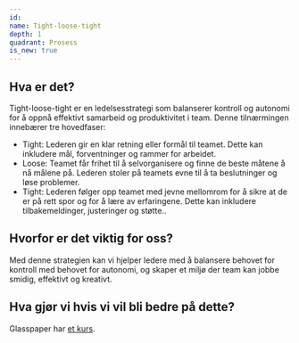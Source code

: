 ```yaml
---
id:
name: Tight-loose-tight
depth: 1
quadrant: Prosess
is_new: true
---
```

## Hva er det?
Tight-loose-tight er en ledelsesstrategi som balanserer kontroll og autonomi for å oppnå effektivt samarbeid og produktivitet i 
team. Denne tilnærmingen innebærer tre hovedfaser:
* Tight: Lederen gir en klar retning eller formål til teamet. Dette kan inkludere mål, forventninger og rammer for arbeidet.
* Loose: Teamet får frihet til å selvorganisere og finne de beste måtene å nå målene på. Lederen stoler på teamets evne til å ta 
beslutninger og løse problemer.
* Tight: Lederen følger opp teamet med jevne mellomrom for å sikre at de er på rett spor og for å lære av erfaringene. Dette kan 
inkludere tilbakemeldinger, justeringer og støtte..

## Hvorfor er det viktig for oss? 
Med denne strategien kan vi hjelper ledere med å balansere behovet for kontroll med behovet for autonomi, og skaper et miljø der team kan 
jobbe smidig, effektivt og kreativt.

## Hva gjør vi hvis vi vil bli bedre på dette?
Glasspaper har [et kurs](https://www.glasspaper.no/artikkel/utvikling/the-basics-of-tight-loose-tight/).
